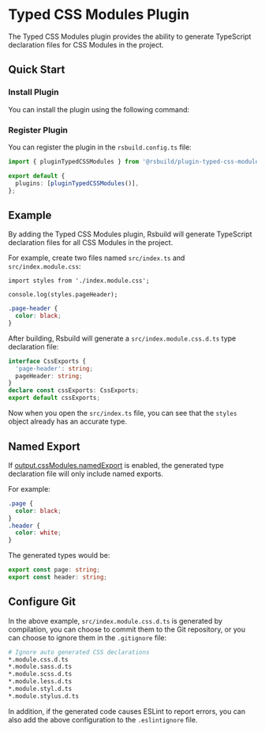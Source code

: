 # Typed CSS Modules Plugin


<SourceCode href="https://github.com/web-infra-dev/rsbuild/tree/main/packages/plugin-typed-css-modules" />

The Typed CSS Modules plugin provides the ability to generate TypeScript declaration files for CSS Modules in the project.

## Quick Start

### Install Plugin

You can install the plugin using the following command:


<PackageManagerTabs command="add @rsbuild/plugin-typed-css-modules -D" />

### Register Plugin

You can register the plugin in the `rsbuild.config.ts` file:

```ts title="rsbuild.config.ts"
import { pluginTypedCSSModules } from '@rsbuild/plugin-typed-css-modules';

export default {
  plugins: [pluginTypedCSSModules()],
};
```

## Example

By adding the Typed CSS Modules plugin, Rsbuild will generate TypeScript declaration files for all CSS Modules in the project.

For example, create two files named `src/index.ts` and `src/index.module.css`:

```tsx title="src/index.ts"
import styles from './index.module.css';

console.log(styles.pageHeader);
```

```css title="src/index.module.css"
.page-header {
  color: black;
}
```

After building, Rsbuild will generate a `src/index.module.css.d.ts` type declaration file:

```ts title="src/index.module.css.d.ts"
interface CssExports {
  'page-header': string;
  pageHeader: string;
}
declare const cssExports: CssExports;
export default cssExports;
```

Now when you open the `src/index.ts` file, you can see that the `styles` object already has an accurate type.

## Named Export

If [output.cssModules.namedExport](/config/output/css-modules#cssmodulesnamedexport) is enabled, the generated type declaration file will only include named exports.

For example:

```css title="index.module.css"
.page {
  color: black;
}
.header {
  color: white;
}
```

The generated types would be:

```ts title="src/index.module.css.d.ts"
export const page: string;
export const header: string;
```

## Configure Git

In the above example, `src/index.module.css.d.ts` is generated by compilation, you can choose to commit them to the Git repository, or you can choose to ignore them in the `.gitignore` file:

```bash
# Ignore auto generated CSS declarations
*.module.css.d.ts
*.module.sass.d.ts
*.module.scss.d.ts
*.module.less.d.ts
*.module.styl.d.ts
*.module.stylus.d.ts
```

In addition, if the generated code causes ESLint to report errors, you can also add the above configuration to the `.eslintignore` file.
